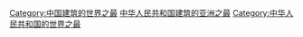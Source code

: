[[Category:中国建筑的世界之最|Category:中国建筑的世界之最]]
[[Category:中华人民共和国建筑的亚洲之最|]]
[[Category:中华人民共和国的世界之最|Category:中华人民共和国的世界之最]]